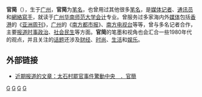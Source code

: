 '''官简'''（{{bd|1985年}}），生于[[广州|广州]]，'''官简'''为[[笔名|笔名]]，也曾用过其他很多[[笔名|笔名]]，是[[媒体|媒体]][[记者|记者]]、[[通讯员|通讯员]]和[[網絡寫手|網絡寫手]]，就读于[[广州|广州]][[华南师范大学|华南师范大学]][[会计|会计]]专业。曾服务过多家海内外[[媒体|媒体]]包括[[香港|香港]]的《[[亚洲周刊|亚洲周刊]]》，[[广州|广州]]的《[[南方都市报|南方都市报]]》、[[南方电视台_(中国大陆)|南方电视台]]等等，曾与多名记者合作，主要[[报道|报道]][[时事政治|时事政治]]、[[社会民生|社会民生]]等方面。'''官简'''的笔墨和视角也会汇合一些1980年代的观点，并且关注的[[话题|话题]]还涉及[[财经|财经]]、[[时尚|时尚]]、[[生活|生活]]和[[娱乐|娱乐]]。

==外部链接==
* [http://www.yzzk.com/cfm/Content_Archive.cfm?Channel=ag&Path=223753801/40ag2a.cfm 近期报道的文章：太石村罷官事件驚動中央　．官簡]{{Wayback|url=http://www.yzzk.com/cfm/Content_Archive.cfm?Channel=ag&Path=223753801%2F40ag2a.cfm |date=20190519204255 }}

{{China-bio-stub}}
[[Category:中國記者|G]]

[[Category:湖北人|G]]
[[Category:广州人|G]]
[[Category:華南師範大學校友|G]]